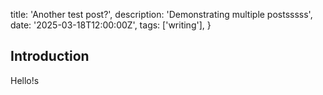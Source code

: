   title: 'Another test post?',
  description: 'Demonstrating multiple postsssss',
  date: '2025-03-18T12:00:00Z',
  tags: ['writing'],
}

## Introduction

Hello!s